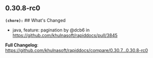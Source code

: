 ## 0.30.8-rc0
**`(chore):`** ## What's Changed
* java, feature: pagination by @dcb6 in https://github.com/khulnasoft/rapiddocs/pull/3845


**Full Changelog**: https://github.com/khulnasoft/rapiddocs/compare/0.30.7...0.30.8-rc0

